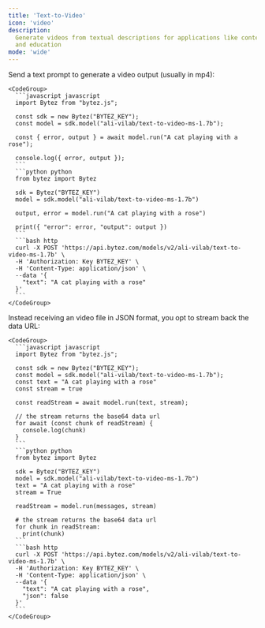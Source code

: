 ```yaml
---
title: 'Text-to-Video'
icon: 'video'
description:
  Generate videos from textual descriptions for applications like content creation, entertainment,
  and education
mode: 'wide'
---
```


<AccordionGroup>
  <Accordion defaultOpen title="Basic usage">
    Send a text prompt to generate a video output (usually in mp4):

    <CodeGroup>
      ```javascript javascript
      import Bytez from "bytez.js";

      const sdk = new Bytez("BYTEZ_KEY");
      const model = sdk.model("ali-vilab/text-to-video-ms-1.7b");

      const { error, output } = await model.run("A cat playing with a rose");

      console.log({ error, output });
      ```
      ```python python
      from bytez import Bytez

      sdk = Bytez("BYTEZ_KEY")
      model = sdk.model("ali-vilab/text-to-video-ms-1.7b")

      output, error = model.run("A cat playing with a rose")

      print({ "error": error, "output": output })
      ```
      ```bash http
      curl -X POST 'https://api.bytez.com/models/v2/ali-vilab/text-to-video-ms-1.7b' \
      -H 'Authorization: Key BYTEZ_KEY' \
      -H 'Content-Type: application/json' \
      --data '{
        "text": "A cat playing with a rose"
      }'
      ```
    </CodeGroup>

  </Accordion>
    <Accordion title="Stream">
    Instead receiving an video file in JSON format, you opt to stream back the data URL:

    <CodeGroup>
      ```javascript javascript
      import Bytez from "bytez.js";

      const sdk = new Bytez("BYTEZ_KEY");
      const model = sdk.model("ali-vilab/text-to-video-ms-1.7b");
      const text = "A cat playing with a rose"
      const stream = true

      const readStream = await model.run(text, stream);

      // the stream returns the base64 data url
      for await (const chunk of readStream) {
        console.log(chunk)
      }
      ```
      ```python python
      from bytez import Bytez

      sdk = Bytez("BYTEZ_KEY")
      model = sdk.model("ali-vilab/text-to-video-ms-1.7b")
      text = "A cat playing with a rose"
      stream = True

      readStream = model.run(messages, stream)

      # the stream returns the base64 data url
      for chunk in readStream:
        print(chunk)
      ```
      ```bash http
      curl -X POST 'https://api.bytez.com/models/v2/ali-vilab/text-to-video-ms-1.7b' \
      -H 'Authorization: Key BYTEZ_KEY' \
      -H 'Content-Type: application/json' \
      --data '{
        "text": "A cat playing with a rose",
        "json": false
      }'
      ```
    </CodeGroup>

  </Accordion>
</AccordionGroup>
